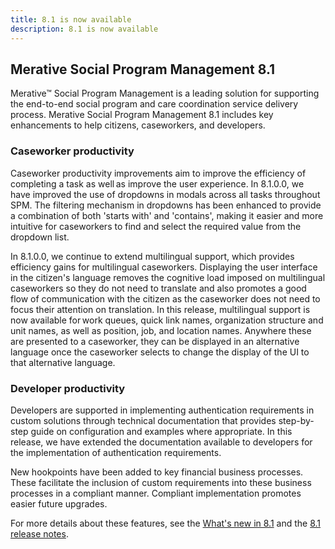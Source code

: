 ```yaml
---
title: 8.1 is now available
description: 8.1 is now available
---
```


## Merative Social Program Management 8.1

Merative™ Social Program Management is a leading solution for supporting the end-to-end social program and care coordination service delivery process. Merative Social Program Management 8.1 includes key enhancements to help citizens, caseworkers, and developers.

### Caseworker productivity

Caseworker productivity improvements aim to improve the efficiency of completing a task as well as improve the user experience. In 8.1.0.0, we have improved the use of dropdowns in modals across all tasks throughout SPM. The filtering mechanism in dropdowns has been enhanced to provide a combination of both 'starts with' and 'contains', making it easier and more intuitive for caseworkers to find and select the required value from the dropdown list.

In 8.1.0.0, we continue to extend multilingual support, which provides efficiency gains for multilingual caseworkers. Displaying the user interface in the citizen's language removes the cognitive load imposed on multilingual caseworkers so they do not need to translate and also promotes a good flow of communication with the citizen as the caseworker does not need to focus their attention on translation. In this release, multilingual support is now available for work queues, quick link names, organization structure and unit names, as well as position, job, and location names. Anywhere these are presented to a caseworker, they can be displayed in an alternative language once the caseworker selects to change the display of the UI to that alternative language.  

### Developer productivity

Developers are supported in implementing authentication requirements in custom solutions through technical documentation that provides step-by-step guide on configuration and examples where appropriate. In this release, we have extended the documentation available to developers for the implementation of authentication requirements.

New hookpoints have been added to key financial business processes. These facilitate the inclusion of custom requirements into these business processes in a compliant manner. Compliant implementation promotes easier future upgrades.  

For more details about these features, see the [What's new in 8.1](/pdf/spm/SPM_WhatsNew_810.pdf) and the [8.1 release notes](/pdf/releasenotes/spm8100.pdf).
